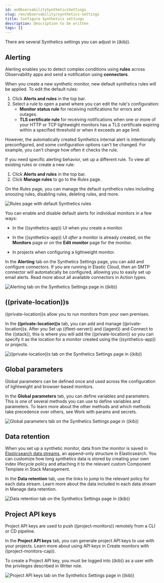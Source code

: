 ```yaml
---
id: enObservabilitySyntheticsSettings
slug: /en/observability/synthetics-settings
title: Configure Synthetics settings
description: Description to be written
tags: []
---
```


<div id="synthetics-settings"></div>

There are several Synthetics settings you can adjust in ((kib)).

<div id="synthetics-settings-alerting"></div>

## Alerting

Alerting enables you to detect complex conditions using **rules** across Observability apps
and send a notification using **connectors**.

When you create a new synthetic monitor, new default synthetics rules will be applied.
To edit the default rules:

1. Click **Alerts and rules** in the top bar.
1. Select a rule to open a panel where you can edit the rule's configuration:
    * **Monitor status rule** for receiving notifications for errors and outages.
    * **TLS certificate rule** for receiving notifications when one or more of your HTTP or TCP
        lightweight monitors has a TLS certificate expiring within a specified threshold or when
        it exceeds an age limit.

However, the automatically created Synthetics internal alert is intentionally preconfigured,
and some configuration options can't be changed.
For example, you can't change how often it checks the rule.

If you need specific alerting behavior, set up a different rule.
To view all existing rules or create a new rule:

1. Click **Alerts and rules** in the top bar.
1. Click **Manage rules** to go to the _Rules_ page.

On the _Rules_ page, you can manage the default synthetics rules including snoozing rules,
disabling rules, deleting rules, and more.

![Rules page with default Synthetics rules](images/synthetics-settings-disable-default-rules.png)

<DocCallOut title="Note">

You can enable and disable default alerts for individual monitors in a few ways:

* In the ((synthetics-app)) UI when you <DocLink id="enObservabilitySyntheticsGetStartedUi">create a monitor</DocLink>.
* In the ((synthetics-app)) UI _after_ a monitor is already created, on the **Monitors** page
    or on the **Edit monitor** page for the monitor.

* In projects when <DocLink id="enObservabilitySyntheticsLightweight">configuring a lightweight monitor</DocLink>.

</DocCallOut>

In the **Alerting** tab on the Synthetics Settings page, you can add and configure connectors.
If you are running in Elastic Cloud, then an SMTP connector will automatically be configured,
allowing you to easily set up email alerts.
Read more about all available connectors in <DocLink id="enObservabilityDurationAnomalyAlert" section="action-types">Action types</DocLink>.

![Alerting tab on the Synthetics Settings page in ((kib))](images/synthetics-settings-alerting.png)

<div id="synthetics-settings-private-locations"></div>

## ((private-location))s

((private-location))s allow you to run monitors from your own premises.

In the **((private-location))s** tab, you can add and manage ((private-location))s.
After you <DocLink id="enObservabilitySyntheticsPrivateLocation" section="set-up-((fleet-server))-and-((agent))">Set up ((fleet-server)) and ((agent))</DocLink> and <DocLink id="enObservabilitySyntheticsPrivateLocation" section="connect-to-the-((stack))">Connect to the ((stack))</DocLink>,
this is where you will add the ((private-location)) so you can specify it as the location for
a monitor created using the ((synthetics-app)) or projects.

![((private-location))s tab on the Synthetics Settings page in ((kib))](images/synthetics-settings-private-locations.png)

<div id="synthetics-settings-global-parameters"></div>

## Global parameters

Global parameters can be defined once and used across the configuration of lightweight and browser-based monitors.

In the **Global parameters** tab, you can define variables and parameters.
This is one of several methods you can use to define variables and parameters.
To learn more about the other methods and which methods take precedence over others, see <DocLink id="enObservabilitySyntheticsParamsSecrets">Work with params and secrets</DocLink>.

![Global parameters tab on the Synthetics Settings page in ((kib))](images/synthetics-settings-global-parameters.png)

<div id="synthetics-settings-data-retention"></div>

## Data retention

When you set up a synthetic monitor, data from the monitor is saved in [Elasticsearch data streams](((ref))/data-streams.html),
an append-only structure in Elasticsearch.
You can customize how long synthetics data is stored by creating your own index lifecycle policy
and attaching it to the relevant custom Component Template in Stack Management.

In the **Data retention** tab, use the links to jump to the relevant policy for each data stream.
Learn more about the data included in each data stream in <DocLink id="enObservabilitySyntheticsManageRetention">Manage data retention</DocLink>.

![Data retention tab on the Synthetics Settings page in ((kib))](images/synthetics-settings-data-retention.png)

<div id="synthetics-settings-api-keys"></div>

## Project API keys

Project API keys are used to push ((project-monitors)) remotely from a CLI or CD pipeline.

In the **Project API keys** tab, you can generate project API keys to use with your projects.
Learn more about using API keys in <DocLink id="enObservabilitySyntheticsGetStartedProject">Create monitors with ((project-monitors-cap))</DocLink>.

<DocCallOut title="Important" color="warning">

To create a Project API key, you must be logged into ((kib)) as a user with the privileges described in
<DocLink id="enObservabilitySyntheticsRoleWrite">Writer role</DocLink>.

</DocCallOut>

![Project API keys tab on the Synthetics Settings page in ((kib))](images/synthetics-settings-api-keys.png)
